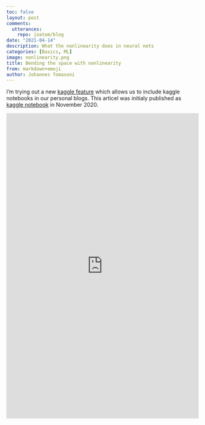 ```yaml
---
toc: false
layout: post
comments:
  utterances:
    repo: joatom/blog
date: "2021-04-14"
description: What the nonlinearity does in neural nets
categories: [Basics, ML]
image: nonlinearity.png
title: Bending the space with nonlinearity
from: markdown+emoji
author: Johannes Tomasoni
---
```


I'm trying out a new [kaggle feature](https://www.kaggle.com/product-feedback/230748) which allows us to include kaggle notebooks in our personal blogs. This articel was initialy published as [kaggle notebook](https://www.kaggle.com/joatom/bending-the-space-with-nonlinearity) in November 2020.

<iframe src="https://www.kaggle.com/embed/joatom/bending-the-space-with-nonlinearity?cellId=1&kernelSessionId=46691617" height="800" style="margin: 0 auto; width: 100%; max-width: 950px;" frameborder="0" scrolling="auto" title="Bending the space with nonlinearity"></iframe>